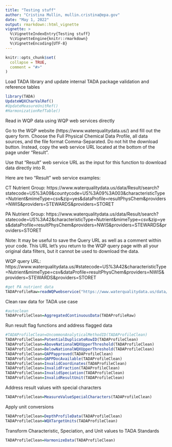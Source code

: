 ```yaml
---
title: "Testing stuff"
author: "Cristina Mullin, mullin.cristina@epa.gov"
date: "May 1, 2022"
output: rmarkdown::html_vignette
vignette: >
  %\VignetteIndexEntry{Testing stuff}
  %\VignetteEngine{knitr::rmarkdown}
  %\VignetteEncoding{UTF-8}
---
```


```r
knitr::opts_chunk$set(
  collapse = TRUE,
  comment = "#>"
)
```

Load TADA library and update internal TADA package validation and reference tables
```r
library(TADA)
UpdateWQXCharValRef()
#UpdateMeasureUnitRef()
#HarmonizationRefTable()
```

Read in WQP data using WQP web services directly 

Go to the WQP website (https://www.waterqualitydata.us/) and fill out the 
query form. Choose the Full Physical Chemical Data Profile, all data sources, 
and the file format Comma-Separated. Do not hit the download button. Instead, 
copy the web service URL located at the bottom of the page under "Result". 

Use that "Result" web service URL as the input for this function to download data 
directly into R.  

Here are two "Result" web service examples: 

CT Nutrient Group: https://www.waterqualitydata.us/data/Result/search?statecode=US%3A09&countycode=US%3A09%3A003&characteristicType=Nutrient&mimeType=csv&zip=yes&dataProfile=resultPhysChem&providers=NWIS&providers=STEWARDS&providers=STORET

PA Nutrient Group: https://www.waterqualitydata.us/data/Result/search?statecode=US%3A42&characteristicType=Nutrient&mimeType=csv&zip=yes&dataProfile=resultPhysChem&providers=NWIS&providers=STEWARDS&providers=STORET

Note: It may be useful to save the Query URL as well as a comment within 
your code. This URL let's you return to the WQP query page with all your 
original data filters, but it cannot be used to download the data.

WQP query URL: https://www.waterqualitydata.us/#statecode=US%3A42&characteristicType=Nutrient&mimeType=csv&dataProfile=resultPhysChem&providers=NWIS&providers=STEWARDS&providers=STORET

```r
#get PA nutrient data
TADAProfileRaw=readWQPwebservice("https://www.waterqualitydata.us/data/Result/search?statecode=US%3A42&siteType=Lake%2C%20Reservoir%2C%20Impoundment&sampleMedia=water&sampleMedia=Water&characteristicType=Nutrient&startDateLo=01-01-2019&startDateHi=01-01-2022&mimeType=csv&zip=yes&dataProfile=resultPhysChem&providers=NWIS&providers=STEWARDS&providers=STORET")
```


Clean raw data for TADA use case
```r
#autoclean
TADAProfileClean=AggregatedContinuousData(TADAProfileRaw)
```

Run result flag functions and address flagged data
```r
#TADAProfileClean=UncommonAnalyticalMethodID(TADAProfileClean)
TADAProfileClean=PotentialDuplicateRowID(TADAProfileClean)
TADAProfileClean=AboveNationalWQXUpperThreshold(TADAProfileClean)
TADAProfileClean=BelowNationalWQXUpperThreshold(TADAProfileClean)
TADAProfileClean=QAPPapproved(TADAProfileClean)
TADAProfileClean=QAPPDocAvailable(TADAProfileClean)
TADAProfileClean=InvalidCoordinates(TADAProfileClean)
TADAProfileClean=InvalidFraction(TADAProfileClean)
TADAProfileClean=InvalidSpeciation(TADAProfileClean)
TADAProfileClean=InvalidResultUnit(TADAProfileClean)
```

Address result values with special characters
```r
TADAProfileClean=MeasureValueSpecialCharacters(TADAProfileClean)
```

Apply unit conversions
```r
TADAProfileClean=DepthProfileData(TADAProfileClean)
TADAProfileClean=WQXTargetUnits(TADAProfileClean)
```

Transform Characteristic, Speciation, and Unit values to TADA Standards
```r
TADAProfileClean=HarmonizeData(TADAProfileClean)
```

